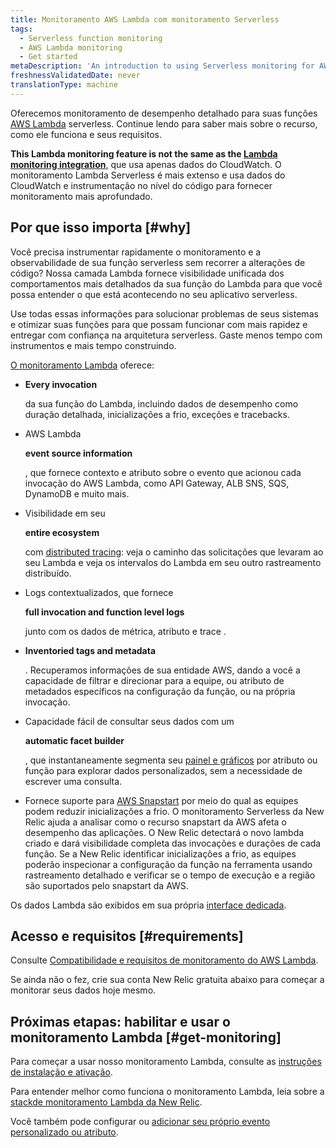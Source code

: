 ```yaml
---
title: Monitoramento AWS Lambda com monitoramento Serverless
tags:
  - Serverless function monitoring
  - AWS Lambda monitoring
  - Get started
metaDescription: 'An introduction to using Serverless monitoring for AWS Lambda functions in New Relic: how it works and requirements for using it.'
freshnessValidatedDate: never
translationType: machine
---
```


Oferecemos monitoramento de desempenho detalhado para suas funções [AWS Lambda](https://aws.amazon.com/lambda/) serverless. Continue lendo para saber mais sobre o recurso, como ele funciona e seus requisitos.

<DoNotTranslate>**This Lambda monitoring feature is not the same as the [Lambda monitoring integration](/docs/integrations/amazon-integrations/aws-integrations-list/aws-lambda-monitoring-integration)**</DoNotTranslate>, que usa apenas dados do CloudWatch. O monitoramento Lambda Serverless é mais extenso e usa dados do CloudWatch e instrumentação no nível do código para fornecer monitoramento mais aprofundado.

## Por que isso importa [#why]

Você precisa instrumentar rapidamente o monitoramento e a observabilidade de sua função serverless sem recorrer a alterações de código? Nossa camada Lambda fornece visibilidade unificada dos comportamentos mais detalhados da sua função do Lambda para que você possa entender o que está acontecendo no seu aplicativo serverless.

Use todas essas informações para solucionar problemas de seus sistemas e otimizar suas funções para que possam funcionar com mais rapidez e entregar com confiança na arquitetura serverless. Gaste menos tempo com instrumentos e mais tempo construindo.

[O monitoramento Lambda](/docs/serverless-function-monitoring/aws-lambda-monitoring/ui-data/understand-lambda-monitoring-ui#find-data) oferece:

* <DoNotTranslate>**Every invocation**</DoNotTranslate>

  da sua função do Lambda, incluindo dados de desempenho como duração detalhada, inicializações a frio, exceções e tracebacks.

* AWS Lambda

  <DoNotTranslate>**event source information**</DoNotTranslate>

  , que fornece contexto e atributo sobre o evento que acionou cada invocação do AWS Lambda, como API Gateway, ALB SNS, SQS, DynamoDB e muito mais.

* Visibilidade em seu

  <DoNotTranslate>**entire ecosystem**</DoNotTranslate>

  com [distributed tracing](/docs/apm/distributed-tracing/getting-started/introduction-distributed-tracing): veja o caminho das solicitações que levaram ao seu Lambda e veja os intervalos do Lambda em seu outro rastreamento distribuído.

* Logs contextualizados, que fornece

  <DoNotTranslate>**full invocation and function level logs**</DoNotTranslate>

  junto com os dados de métrica, atributo e trace .

* <DoNotTranslate>**Inventoried tags and metadata**</DoNotTranslate>

  . Recuperamos informações de sua entidade AWS, dando a você a capacidade de filtrar e direcionar para a equipe, ou atributo de metadados específicos na configuração da função, ou na própria invocação.

* Capacidade fácil de consultar seus dados com um

  <DoNotTranslate>**automatic facet builder**</DoNotTranslate>

  , que instantaneamente segmenta seu [painel e gráficos](/docs/serverless-function-monitoring/aws-lambda-monitoring/ui-data/understand-lambda-monitoring-ui#chart-data) por atributo ou função para explorar dados personalizados, sem a necessidade de escrever uma consulta.

* Fornece suporte para [AWS Snapstart](https://docs.aws.amazon.com/lambda/latest/dg/snapstart.html) por meio do qual as equipes podem reduzir inicializações a frio. O monitoramento Serverless da New Relic ajuda a analisar como o recurso snapstart da AWS afeta o desempenho das aplicações. O New Relic detectará o novo lambda criado e dará visibilidade completa das invocações e durações de cada função. Se a New Relic identificar inicializações a frio, as equipes poderão inspecionar a configuração da função na ferramenta usando rastreamento detalhado e verificar se o tempo de execução e a região são suportados pelo snapstart da AWS.

Os dados Lambda são exibidos em sua própria [interface dedicada](/docs/lambda-monitoring-ui).

## Acesso e requisitos [#requirements]

Consulte [Compatibilidade e requisitos de monitoramento do AWS Lambda](/docs/serverless-function-monitoring/aws-lambda-monitoring/get-started/compatibility-requirements-aws-lambda-monitoring).

Se ainda não o fez, crie sua conta New Relic gratuita abaixo para começar a monitorar seus dados hoje mesmo.

<InlineSignup/>

## Próximas etapas: habilitar e usar o monitoramento Lambda [#get-monitoring]

Para começar a usar nosso monitoramento Lambda, consulte as [instruções de instalação e ativação](/docs/serverless-function-monitoring/aws-lambda-monitoring/enable-lambda-monitoring).

Para entender melhor como funciona o monitoramento Lambda, leia sobre a [stackde monitoramento Lambda da New Relic](/docs/serverless-function-monitoring/aws-lambda-monitoring/get-started/architecture/).

Você também pode configurar [<InlinePopover type="alerts"/>](/docs/tutorial-create-alerts/create-an-alert/)ou [adicionar seu próprio evento personalizado ou atributo](https://discuss.newrelic.com/t/relic-solution-configuring-custom-attributes-and-events-in-aws-lambda/96043).